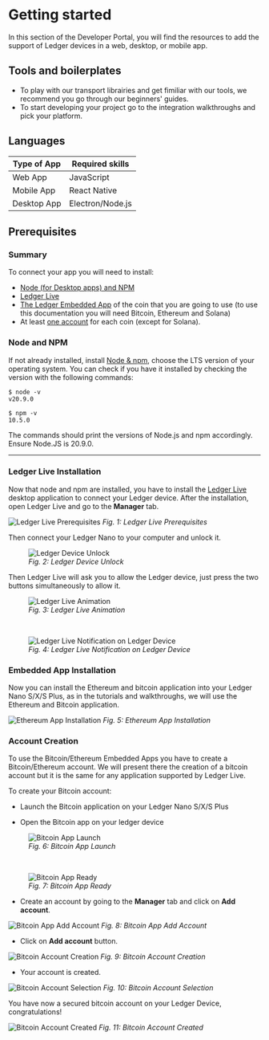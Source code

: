 
# Getting started

In this section of the Developer Portal, you will find the resources to add the support of Ledger devices in a web, desktop, or mobile app.

## Tools and boilerplates

- To play with our transport librairies and get fimiliar with our tools, we recommend you go through our beginners' guides. 
- To start developing your project go to the integration walkthroughs and pick your platform.

## Languages

| Type of App |  Required skills |
|-------------|------------------|
| Web App     | JavaScript       | 
| Mobile App  | React Native     |
| Desktop App | Electron/Node.js |

## Prerequisites


### Summary

To connect your app you will need to install:
- [Node (for Desktop apps) and NPM](#node-and-npm)
- [Ledger Live](#ledger-live-installation)
- [The Ledger Embedded App](#embedded-app-installation) of the coin that you are going to use (to use this documentation you will need Bitcoin, Ethereum and Solana)
- At least [one account](#account-creation) for each coin (except for Solana).

### Node and NPM

If not already installed, install <a href="https://nodejs.org/en/download/">Node & npm</a>, choose the LTS version of your operating system. You can check if you have it installed by checking the version with the following commands:

```
$ node -v
v20.9.0

$ npm -v
10.5.0
```

The commands should print the versions of Node.js and npm accordingly. Ensure Node.JS is 20.9.0. 

---------------------------------
### Ledger Live Installation

Now that node and npm are installed, you have to install the [Ledger Live](https://www.ledger.com/ledger-live) desktop application to connect your Ledger device.
After the installation, open Ledger Live and go to the **Manager** tab.

![Ledger Live Prerequisites](/device-interaction/ledgerlivetabs.png)
*Fig. 1: Ledger Live Prerequisites*

Then connect your Ledger Nano to your computer and unlock it.

<div className="center">
  <figure>
    <img src="/device-interaction/ledgerCodePin.jpg" alt="Ledger Device Unlock"/>
    <figcaption><i>Fig. 2: Ledger Device Unlock</i></figcaption>
  </figure>
</div>

Then Ledger Live will ask you to allow the Ledger device, just press the two buttons simultaneously to allow it.

<div className="center">
  <figure>
    <img src="/device-interaction/ledgerConnect.png" alt="Ledger Live Animation"/>
    <figcaption><i>Fig. 3: Ledger Live Animation</i></figcaption>
  </figure>
</div>
<br/>
<div className="center">
  <figure>
    <img src="/device-interaction/ledgerAllow.jpg" alt="Ledger Live Notification on Ledger Device"/>
    <figcaption><i>Fig. 4: Ledger Live Notification on Ledger Device</i></figcaption>
  </figure>
</div>

### Embedded App Installation

Now you can install the Ethereum and bitcoin application into your Ledger Nano S/X/S Plus, as in the tutorials and walkthroughs, we will use the Ethereum and Bitcoin application.

![Ethereum App Installation](/device-interaction/ethereumInstallation.png)
*Fig. 5: Ethereum App Installation*


### Account Creation

To use the Bitcoin/Ethereum Embedded Apps you have to create a Bitcoin/Ethereum account.
We will present there the creation of a bitcoin account but it is the same for any application supported by Ledger Live.


To create your Bitcoin account:

- Launch the Bitcoin application on your Ledger Nano S/X/S Plus

- Open the Bitcoin app on your ledger device


<div className="center">
  <figure>
    <img src="/device-interaction/ledgerBtc.jpg" alt="Bitcoin App Launch"/>
    <figcaption><i>Fig. 6: Bitcoin App Launch</i></figcaption>
  </figure>
</div>
<br/>
<div className="center">
  <figure>
    <img src="/device-interaction/ledgerReady.jpg" alt="Bitcoin App Ready"/>
    <figcaption><i>Fig. 7: Bitcoin App Ready</i></figcaption>
  </figure>
</div>


- Create an account by going to the **Manager** tab and click on **Add account**.

![Bitcoin App Add Account](/device-interaction/bitcoinInstalled.png)
*Fig. 8: Bitcoin App Add Account*


- Click on **Add account** button.

![Bitcoin Account Creation](/device-interaction/step1account.png)
*Fig. 9: Bitcoin Account Creation*


- Your account is created.

![Bitcoin Account Selection](/device-interaction/step2account.png)
*Fig. 10: Bitcoin Account Selection*


You have now a secured bitcoin account on your Ledger Device, congratulations!

![Bitcoin Account Created](/device-interaction/step3account.png)
*Fig. 11: Bitcoin Account Created*